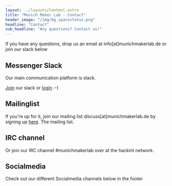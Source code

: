 ```yaml
---
layout: ../layouts/Content.astro
title: "Munich Maker Lab - Contact"
header_image: "/img/bg_spacestatus.png"
headline: "Contact"
sub_headline: "Any questions? Contact us!"
---
```

If you have any questions, drop us an email at info[at]munichmakerlab.de or join our slack below


## Messenger Slack

Our main communication platform is slack. 

[Join](https://slack.munichmakerlab.de/) our slack or [login](https://munichmakerlab.slack.com/) :-) 

## Mailinglist

If you're up for it, join our mailing list discuss[at]munichmakerlab.de by 
signing up [here](http://lists.munichmakerlab.de/listinfo/discuss). The 
mailing list.

## IRC channel

Or join our IRC channel #munichmakerlab over at the hackint network.

## Socialmedia

Check out our different Socialmedia channels below in the footer